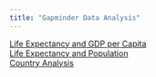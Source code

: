 ```yaml
---
title: "Gapminder Data Analysis"
---
```


[Life Expectancy and GDP per Capita](life-gdp.qmd)  
[Life Expectancy and Population](life-population.qmd)  
[Country Analysis](country.qmd)